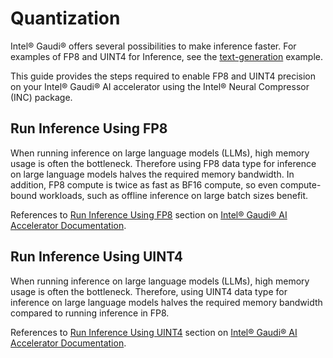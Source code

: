 <!---
Copyright 2022 The HuggingFace Team. All rights reserved.

Licensed under the Apache License, Version 2.0 (the "License");
you may not use this file except in compliance with the License.
You may obtain a copy of the License at

    http://www.apache.org/licenses/LICENSE-2.0

Unless required by applicable law or agreed to in writing, software
distributed under the License is distributed on an "AS IS" BASIS,
WITHOUT WARRANTIES OR CONDITIONS OF ANY KIND, either express or implied.
See the License for the specific language governing permissions and
limitations under the License.
-->

# Quantization

Intel® Gaudi® offers several possibilities to make inference faster. For examples of FP8 and UINT4 for Inference, see the
[text-generation](https://github.com/huggingface/optimum-habana/tree/v1.20-release/examples/text-generation) example.

This guide provides the steps required to enable FP8 and UINT4 precision on your Intel® Gaudi® AI
accelerator using the Intel® Neural Compressor (INC) package.

## Run Inference Using FP8

When running inference on large language models (LLMs), high memory usage is often the bottleneck. Therefore
using FP8 data type for inference on large language models halves the required memory bandwidth. In addition,
FP8 compute is twice as fast as BF16 compute, so even compute-bound workloads, such as offline inference on
large batch sizes benefit.

References to [Run Inference Using FP8](https://docs.habana.ai/en/latest/PyTorch/Inference_on_PyTorch/Inference_Using_FP8.html)
section on [Intel® Gaudi® AI Accelerator Documentation](https://docs.habana.ai/en/latest/index.html).

## Run Inference Using UINT4

When running inference on large language models (LLMs), high memory usage is often the bottleneck. Therefore,
using UINT4 data type for inference on large language models halves the required memory bandwidth compared to
running inference in FP8.

References to [Run Inference Using UINT4](https://docs.habana.ai/en/latest/PyTorch/Inference_on_PyTorch/Inference_Using_UINT4.html)
section on [Intel® Gaudi® AI Accelerator Documentation](https://docs.habana.ai/en/latest/index.html).
